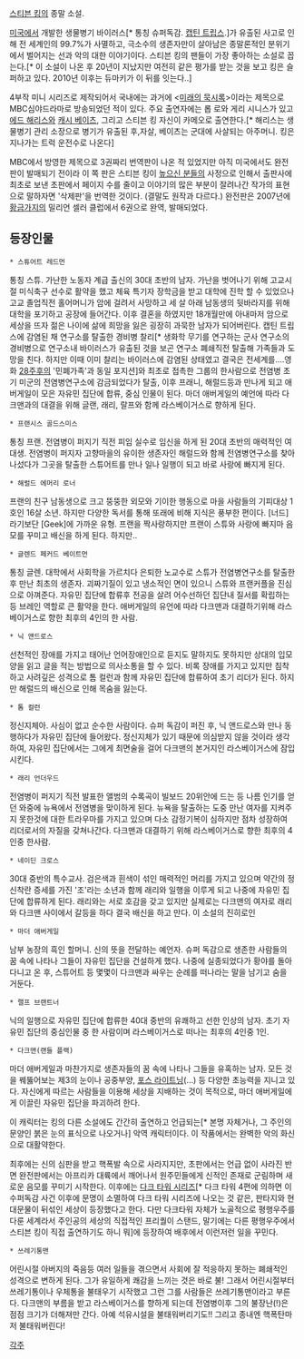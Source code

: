 [[스티븐 킹]]의 종말 소설.

[[미국]]에서 개발한 생물병기 바이러스[* 통칭 슈퍼독감. [[캡틴 트립스]].]가 유출된 사고로 인해 전 세계인의 99.7%가 사멸하고, 극소수의 생존자만이 살아남은 종말론적인 분위기에서 벌어지는 선과 악의 대한 이야기이다. 스티븐 킹의 팬들이 가장 좋아하는 소설로 꼽는다.[* 이 소설이 나온 후 20년이 지났지만 여전히 같은 평가를 받는 것을 보고 킹은 슬퍼하고 있다. 2010년 이후는 듀마키가 이 뒤를 잇는다..]

4부작 미니 시리즈로 제작되어서 국내에는 과거에 <[[미래의 묵시록]]>이라는 제목으로 MBC심야드라마로 방송되었던 적이 있다. 주요 출연자에는 롭 로와 게리 시니스가 있고 [[에드 해리스]]와 [[캐시 베이츠]], 그리고 스티븐 킹 자신이 카메오로 출연한다.[* 해리스는 생물병기 관리 소장으로 병기가 유출된 후,자살, 베이츠는 군대에 사살되는 아주머니. 킹은 지나가는 트럭 운전수로 나온다]

MBC에서 방영한 제목으로 3권짜리 번역판이 나온 적 있었지만 아직 미국에서도 완전판이 발매되기 전이라 이 쪽 판은 스티븐 킹이 [[높으신 분들]]의 사정으로 인해서 출판사에 최초로 보낸 초판에서 페이지 수를 줄이고 이야기의 많은 부분이 잘려나간 작가의 표현으로 말하자면 '삭제판'을 번역한 것이다. (결말도 원작과 다르다.) 완전판은 2007년에 [[황금가지]]의 밀리언 셀러 클럽에서 6권으로 완역, 발매되었다.
== 등장인물 ==
 * 스튜어트 레드먼
통칭 스튜. 가난한 노동자 계급 출신의 30대 초반의 남자. 가난을 벗어나기 위해 고교시절 미식축구 선수로 활약을 했고 체육 특기자 장학금을 받고 대학에 진학 할 수 있었으나 고교 졸업직전 홀어머니가 암에 걸려서 사망하고 세 살 아래 남동생의 뒷바라지를 위해 대학을 포기하고 공장에 들어간다. 이후 결혼을 하였지만 18개월만에 아내마저 암으로 세상을 뜨자 젊은 나이에 삶에 희망을 잃은 굉장히 과묵한 남자가 되어버린다. 캡틴 트립스에 감염된 채 연구소를 탈출한 경비병 찰리[* 생화학 무기를 연구하는 군사 연구소의 경비병으로 연구소내 바이러스가 유출된 것을 보곤 연구소 폐쇄직전 탈출해 가족들과 도망을 친다. 하지만 이때 이미 찰리는 바이러스에 감염된 상태였고 결국은 전세계를....영화 [[28주후]]의 '민폐가족'과 동일 포지션]와 최초로 접촉한 그룹의 한사람으로 전염병 초기 미군의 전염병연구소에 감금되었다가 탈출, 이후 프래니, 해럴드등과 만나게 되고 애버게일이 모은 자유민 집단에 합류, 중심 인물이 된다. 마더 애버게일의 예언에 따라 다크맨과의 대결을 위해 글랜, 래리, 랄프와 함께 라스베이거스로 향하게 된다.

 * 프랜시스 골드스미스
통칭 프랜. 전염병이 퍼지기 직전 피임 실수로 임신을 하게 된 20대 초반의 매력적인 여대생. 전염병이 퍼지자 고향마을의 유이한 생존자인 해럴드와 함께 전염병연구소를 찾아나섰다가 그곳을 탈출한 스튜어트를 만나 일나 일행이 되고 바로 사랑에 빠지게 된다. 

 * 해럴드 에머리 로너
프랜의 친구 남동생으로 크고 뚱뚱한 외모와 기이한 행동으로 마을 사람들의 기피대상 1호인 16살 소년. 하지만 다양한 독서를 통해 또래에 비해 지식은 풍부한 편이다. [너드]라기보단 [Geek]에 가까운 유형. 프랜을 짝사랑하지만 프랜이 스튜와 사랑에 빠지마 음모를 꾸미고 배신을 하게 된다. 하지만..

 * 글렌드 페커드 베이트먼 
통칭 글렌. 대학에서 사회학을 가르치다 은퇴한 노교수로 스튜가 전염병연구소를 탈출한 후 만난 최초의 생존자. 괴짜기질이 있고 냉소적인 면이 있으니 스튜와 프랜커플을 진심으로 아껴준다. 자유민 집단에 합류후 전공을 살려 어수선하던 집단내 질서를 확립하는등 브레인 역할로 큰 활약을 한다. 애버게일의 유언에 따라 다크맨과 대결하기위해 라스베이거스로 향한 최후의 4인의 한 사람. 


 * 닉 앤드로스
선천적인 장애를 가지고 태어난 언어장애인으로 듣지도 말하지도 못하지만 상대의 입모양을 읽고 글을 적는 방법으로 의사소통을 할 수 있다. 비록 장애를 가지고 있지만 침착하고 사려깊은 성격으로 톰 컬런과 함께 자유민 집단에 합류하여 초기 리더가 된다. 하지만 해럴드의 배신으로 인해 목숨을 잃는다.

 * 톰 컬런
정신지체아. 사심이 없고 순수한 사람이다. 슈퍼 독감이 퍼진 후, 닉 앤드로스와 만나 동행하다가 자유민 집단에 들어왔다. 정신지체가 있기 때문에 의심받지 않을 것이라 생각하여, 자유민 집단에서는 그에게 최면술을 걸어 다크맨의 본거지인 라스베이거스에 잠입시킨다.

 * 래리 언더우드
전염병이 퍼지기 직전 발표한 앨범의 수록곡이 빌보드 20위안에 드는 등 나름 인기를 얻던 와중에 뉴욕에서 전염병을 맞이하게 된다. 뉴욕을 탈출하는 도중 만난 여자를 지켜주지 못한것에 대한 트라우마를 가지고 있으며 다소 감정기복이 심하지만 점차 성장하여 리더로서의 자질을 갖쳐나간다. 다크맨과 대결하기 위해 라스베이거스로 향한 최후의 4인중 한사람.


 * 네이딘 크로스
30대 중반의 특수교사. 검은색과 흰색이 섞인 매력적인 머리를 가지고 있으며 약간의 정신착란 증세를 가진 '조'라는 소년과 함께 래리와 일행을 이루게 되고 나중에 자유민 집단에 합류하게 된다. 래리와는 서로 호감을 갖고 있지만 실제로는 다크맨의 여자로 래리와 다크맨 사이에서 갈등을 하다 결국 배신을 하고 만다. 이 소설의 진히로인


 * 마더 애버게일
남부 농장의 흑인 할머니. 신의 뜻을 전달하는 예언자. 슈퍼 독감으로 생존한 사람들의 꿈 속에 나타나 그들이 자유민 집단을 건설하게 했다. 나중에 실종되었다가 황야를 돌아다니고 온 후, 스튜어트 등 몇몇이 다크맨과 싸우는 순례를 떠나라는 말을 남기고 숨을 거둔다.

 * 랠프 브랜트너
닉의 일행으로 자유민 집단에 합류한 40대 중반의 유쾌하고 선한 인상의 남자. 초기 자유민 집단의 중심인물 중 한 사람이며 라스베이거스로 떠나는 최후의 4인중 1인.

 * 다크맨(랜들 플랙)
마더 애버게일과 마찬가지로 생존자들의 꿈 속에 나타나 그들을 유혹하는 남자. 모든 것을 꿰뚫어보는 제3의 눈이나 공중부양, [[포스 라이트닝]](…) 등 다양한 초능력을 지니고 있다. 자신에게 따르는 사람들을 이용해 세상을 지배하는 것이 목적으로, 마더 애버게일에게 이끌린 자유민 집단을 파괴하려 한다.

이 캐릭터는 킹의 다른 소설에도 간간히 출연하고 언급되는[* 본명 자체거나, 그 주인의 문양인 붉은 눈의 표식으로 나오거나] 악역 캐릭터이다. 이 작품에서는 완벽한 악의 화신으로 대활약한다.

최후에는 신의 심판을 받고 핵폭발 속으로 사라지지만, 초판에서는 언급 없이 사라진 반면 완전판에서는 아프리카 대륙에서 깨어나서 원주민들에게 신적인 존재로 군림하며 새로운 음모를 꾸미기 시작한다. 이후에는 [[다크 타워 시리즈]][* 다크 타워 4편에 의하면 이 수퍼독감 사건 이후에 문명이 소멸하여 다크 타워 시리즈에 나오는 것 같은, 판타지와 현대문물이 뒤섞인 세상이 등장했다고 한다. 다만 다크타워 자체가 노골적으로 평행우주를 다룬 세계라서 주인공의 세상의 직접적인 프리퀄이 스탠드, 말기에는 다른 평행우주에서 스티븐 킹이 직접 출연하기도 하니 뭐]에 등장하여 배후에서 이런저런 일을 꾸민다.

 * 쓰레기통맨
어린시절 아버지의 죽음등 여러 일들을 겪으면서 사회에 잘 적응하지 못하는 폐쇄적인 성격으로 변하게 된다. 그가 유일하게 쾌감을 느끼는 것은 바로 불! 그래서 어린시절부터 쓰레기통이나 우체통을 불태우기 시작했고 그런 그를 사람들은 쓰레기통맨이라고 부른다. 다크맨의 부름을 받고 라스베이거스를 향하게 되는데 전염병이후 그의 불장난(!)은 점점 크기가 더해져만 간다. 아예 석유시설을 불태워버리기도!! 그리고 종내엔 핵폭탄마저 불태워버린다!

[[각주]]
